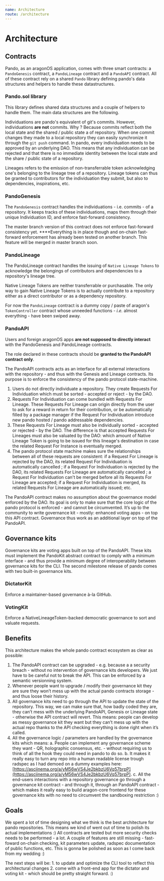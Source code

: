 ```yaml
---
name: Architecture
route: /architecture
---
```


# Architecture

## Contracts

Pando, as an aragonOS application, comes with three smart contracts: a `PandoGenesis` contract, a `PandoLineage` contract and a `PandoAPI` contract. All of these contract rely on a shared `Pando` library defining pando's data structures and helpers to handle these datastructures.

### Pando.sol library

This library defines shared data structures and a couple of helpers to handle them. The main data structures are the following.


Individuations are pando's equivalent of git's commits. However, individuations **are not** commits. Why ? Because commits reflect both the local state and the shared / public state a of repository. When one commit changes they made to a local repository they can easily synchronize it through the `git push` command. In pando, every individuation needs to be approved by an underlying DAO. This means that any individuation can be rejected and that there is no immediate identity between the local state and the share / public state of a repository.

Lineages refers to the emission of non-transferrable token acknowledging one's belonging to the lineage tree of a repository. Lineage tokens can thus be granted to contributors for the individuation they submit, but also to dependencies, inspirations, etc.


### PandoGenesis

The `PandoGenesis` contract handles the individuations - i.e. commits - of a repository. It keeps tracks of these individuations, maps them through their unique Individuation ID, and enforce fast-forward consistency.

The master branch version of this contract does not enforce fast-forward consistency yet. ****Everything is in place though and on-chain fast-forward enforcement has already been tested on another branch. This feature will be merged in master branch soon.

### PandoLineage

The PandoLineage contract handles the issuing of `Native Lineage Tokens` to acknowledge the belongings of contributors and dependencies to a repository's lineage tree.

Native Lineage Tokens are neither transferrable or purchasable. The only way to gain Native Lineage Tokens is to actually contribute to a repository either as a direct contributor or as a dependency repository.


For now the `PandoLineage` contract is a dummy copy / paste of aragon's `TokenController` contract whose unneeded functions - _i.e._ almost everything - have been swiped away.

### PandoAPI

Users and foreign aragonOS apps **are not supposed to directly interact** with the PandoGenesis and PandoLineage contracts.

The role declared in these contracts should be **granted to the PandoAPI contract only**.

The PandoAPI contracts acts as an interface for all external interactions with the repository - and thus with the Genesis and Lineage contracts. Its purpose is to enforce the consistency of the pando protocol state-machine.

1. Users do not directly individuate a repository. They create Requests For Individuation which must be sorted - accepted or reject - by the DAO.
2. Requests For Individuation can come bundled with Requests For Lineage. These Requests For Lineage can origin directly from the user to ask for a reward in return for their contribution, or be automatically filled by a package manager if the Request For Individuation introduce new pando hosted / pando addressable dependencies.
3. These Requests For Lineage must also be individually sorted - accepted or rejected - by the DAO. The difference is that accepted Requests For Lineages must also be valuated by the DAO:  which amount of Native Lineage Token is going to be issued for this lineage's destination in case the related Request For Instance is eventually merged.
4. The pando protocol state machine makes sure the relationships between all of these requests are consistent: if a Request For Lineage is rejected by the DAO, its related Request For Individuation is automatically cancelled ; if a Request For Individuation is rejected by the DAO, its related Requests For Lineage are automatically cancelled ; a Request For Individuation can't be merged before all its Requests For Lineage are accepted; if a Request For Individuation is merged, its related Requests For Lineage are automatically issued; etc.

The PandoAPI contract makes no assumption about the governance model enforced by the DAO. Its goal is only to make sure that the core logic of the pando protocol is enforced - and cannot be circumvented. It’s up to the community to write governance kit - mostly: enhanced voting apps - on top this API contract. Governance thus work as an additional layer on top of the PandoAPI.

## Governance kits

Governance kits are voting apps built on top of the PandoAPI. These kits must implement the PandoKit abstract contract to comply with a minimum interface - and thus provide a minimum degree of interoperability between governance kits for the CLI. The second milestone release of pando comes with two built-in governance kits.

### DictatorKit

Enforce a maintainer-based governance à-la GitHub.

### VotingKit

Enforce a NativeLineageToken-backed democratic governance to sort and valuate requests.

## Benefits

This architecture makes the whole pando contract ecosystem as clear as possible:

1. The PandoAPI contract can be upgraded - e.g. because a a security breach - without no intervention of governance kits developers. We just have to be careful not to break the API. This can be enforced by a semantic versionning system.
2. Whenever people want to upgrade / modify their governance kit they are sure they won’t mess up with the actual pando contracts storage - and thus loose their history.
3. All governance kits need to go through the API to update the state of the repository. This way, we can make sure that, how badly coded they are, they can’t mess with the underlying PandoAPI, Genesis or Lineage state - otherwise the API contract will revert. This means: people can develop as messy governance kit they want but they can’t mess up with the actual repo thanks to the API checking everything is done right when it’s called.
4. All the governance logic / parameters are handled by the governance kits which means: a. People can implement any governance scheme they want - QR, holographic consensus, etc. - without requiring us to think of all the hook they could need in pando to do so. b. It makes it really easy to turn any repo into a human readable license trough radspec as I had demoed on a dummy examples here: [https://asciinema.org/a/yM56wVS4Je2bkbzU6Vq57brpP](https://asciinema.org/a/yM56wVS4Je2bkbzU6Vq57brpP). c. All the end-users interactions with a repository governance go through a governance kit contract - and through it, through an PandoAPI contract - which makes it really easy to build aragon-core frontend for these governance kits with no need to circumvent the sandboxing restriction :\)

## Goals

We spent a lot of time designing what we think is the best architecture for pando repositories. This means we kind of went out of time to polish its actual implementations :\) All contracts are tested but more security checks needs to be performed - a lot. A couple of features are still missing - fast-foward on-chain checking, kit parameters update, radspec documentation of public functions, etc. This is gonna be polished as soon as I come back from my wedding :\)

The next steps will be: 1. to update and optimize the CLI tool to reflect this architectural changes 2. come with a front-end app for the dictator and voting kit - which should be pretty straight forward. :\)
